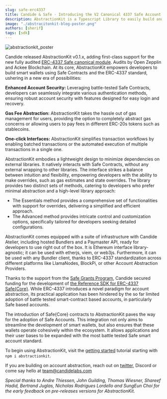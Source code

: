 ```yaml
---
slug: safe-erc4337
title: Candide & Safe - Introducing the V2 Canonical 4337 Safe Account to AbstractionKit
description: AbstractionKit is a Typescript Library to easily build and send ERC-4337 UserOperations, with first class support for Safe Accounts.
image: "./abstracitonkit-blog-poster.png"
authors: [sherif]
tags: [sdk]
---
```


![abstractionkit_poster](./abstracitonkit-blog-poster.png)

Candide released AbstractionKit v0.1.x, adding first-class support for the new fully audited [ERC-4337 Safe canonical module](https://github.com/safe-global/safe-modules/tree/main/modules/4337). Audits by Open Zepplin and Ackee Blockchain. At its core, AbstractionKit empowers developers to build smart wallets using Safe Contracts and the ERC-4337 standard, ushering in a new era of possibilities:

**Enhanced Account Security:** Leveraging battle-tested Safe Contracts, developers can seamlessly integrate various authentication methods, ensuring robust account security with features designed for easy login and recovery.

**Gas Fee Abstraction:** AbstractionKit takes the hassle out of gas management for users, providing the option to completely abstract gas concerns or allowing users to pay fees in different ERC-20s tokens such as stablecoins.

**One-click Interfaces:** AbstractionKit simplifies transaction workflows by enabling batched transactions or the automated execution of multiple transactions in a single one.

AbstractionKit embodies a lightweight design to minimize dependencies on external libraries. It natively interacts with Safe Contracts, without any external wrapping to other libraries. The interface strikes a balance between intuition and flexibility, empowering developers with the ability to make overrides, such as gas estimates and state overrides. The library provides two distinct sets of methods, catering to developers who prefer minimal abstraction and a high-level library approach:

- The Essentials method provides a comprehensive set of functionalities with support for overrides, delivering a simplified and efficient approach.
- The Advanced method provides intricate control and customization options, specifically tailored for developers seeking detailed configurations.

AbstractionKit comes equipped with a suite of infrastructure with Candide Atelier, including hosted Bundlers and a Paymaster API, ready for developers to use right out of the box. It is Ethereum interface library-agnostic; it can be used with etherjs, viem, or web3js. Furthermore, it can be used with any Bundler client, thanks to ERC-4337 standardization across different platforms like LlamaNodes, BlockPi, or other Account Abstraction Providers.

Thanks to the support from the [Safe Grants Program](https://grants.safe.global), Candide secured funding for the development of [the Reference SDK for ERC-4337 Safe{Core}](https://twitter.com/candidelabs/status/1719039290842239225). While ERC-4337 introduces a novel paradigm for account abstraction, its practical application has been hindered by the so far limited adoption of battle tested smart-contract based accounts, in particularly Safe based accounts.

The introduction of Safe{Core} contracts to AbstractionKit paves the way for the adoption of Safe Accounts. This integration not only aims to streamline the development of smart wallets, but also ensures that these wallets operate cohesively within the ecosystem. It allows applications and their user bases to be expanded with the most battle tested Safe smart account standard.

To begin using AbstractionKit, visit the [getting started](https://docs.candide.dev/wallet/atelier-intro/) tutorial starting with `npm i abstractionkit`.

If you are building on account abstraction, reach out on [twitter](https://twitter.com/@candidelabs), Discord or come say hello at team@candidelabs.com

*Special thanks to Andre Thiessen, John Guilding, Thomas Wiesner, Shareef Hadid, Bertrand Juglas, Nicholas Rodrigues Lordello and SungEun Choi for the early feedback on pre-releases versions for AbstractionKit.*

